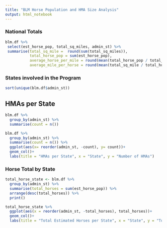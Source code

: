 ```yaml
---
title: "BLM Horse Population and HMA Size Analysis"
output: html_notebook
---
```


### National Totals

```r
blm.df %>%
 select(est_horse_pop, total_sq_miles, admin_st) %>% 
 summarise(total_sq_mile =  round(sum(total_sq_miles)),
           total_horse_pop = sum(est_horse_pop),
           average_horse_per_mile = round(mean(total_horse_pop / total_sq_mile)),
           average_mile_per_horse = round(mean(total_sq_mile / total_horse_pop)))
```

### States involved in the Program

```r
sort(unique(blm.df$admin_st))
```

## HMAs per State

```r
blm.df %>% 
  group_by(admin_st) %>% 
  summarise(count = n())
```

```r
blm.df %>% 
  group_by(admin_st) %>% 
  summarise(count = n()) %>% 
  ggplot(aes(x= reorder(admin_st, -count), y= count))+
  geom_col()+
  labs(title = "HMAs per State", x = "State", y = "Number of HMAs")
```

### Horse Total by State

```r
total_horse_state <- blm.df %>%
  group_by(admin_st) %>% 
  summarise(total_horses = sum(est_horse_pop)) %>% 
  arrange(desc(total_horses)) %>%
  print()
```

```r
total_horse_state %>% 
  ggplot(aes(x = reorder(admin_st, -total_horses), total_horses))+
  geom_col()+
  labs(title = "Total Estimated Horses per State", x = "State", y = "Total Estimated Horses")
```
